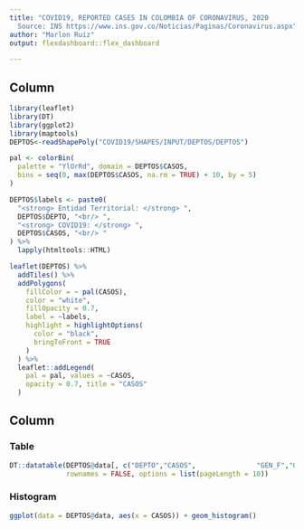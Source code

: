 ```yaml
---
title: "COVID19, REPORTED CASES IN COLOMBIA OF CORONAVIRUS, 2020
  Source: INS https://www.ins.gov.co/Noticias/Paginas/Coronavirus.aspx"
author: "Marlon Ruiz"
output: flexdashboard::flex_dashboard

---
```

Column {data-width=600}
---

```r
library(leaflet)
library(DT)
library(ggplot2)
library(maptools)
DEPTOS<-readShapePoly("COVID19/SHAPES/INPUT/DEPTOS/DEPTOS")
```

```r
pal <- colorBin(
  palette = "YlOrRd", domain = DEPTOS$CASOS,
  bins = seq(0, max(DEPTOS$CASOS, na.rm = TRUE) + 10, by = 5)
)

DEPTOS$labels <- paste0(
  "<strong> Entidad Territorial: </strong> ",
  DEPTOS$DEPTO, "<br/> ",
  "<strong> COVID19: </strong> ",
  DEPTOS$CASOS, "<br/> "
) %>%
  lapply(htmltools::HTML)

leaflet(DEPTOS) %>%
  addTiles() %>%
  addPolygons(
    fillColor = ~ pal(CASOS),
    color = "white",
    fillOpacity = 0.7,
    label = ~labels,
    highlight = highlightOptions(
      color = "black",
      bringToFront = TRUE
    )
  ) %>%
  leaflet::addLegend(
    pal = pal, values = ~CASOS,
    opacity = 0.7, title = "CASOS"
  )
```
   

Column {data-width=400}
-------------------------------------

### Table


```r
DT::datatable(DEPTOS@data[, c("DEPTO","CASOS",               "GEN_F","GEN_M","VIRUS_I","VIRUS_R","EN_ESTU")],
              rownames = FALSE, options = list(pageLength = 10))

```   

### Histogram


```r
ggplot(data = DEPTOS@data, aes(x = CASOS)) + geom_histogram()
```